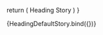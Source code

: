 
<Meta title='Heading' component={Heading}/>

<ArgsTable of={Heading} />

  return (
    <Heading 
      size={args.size}
      children={args.children}
      id={args.id}
      muted={args.muted}
    >
      Heading Story
    </Heading>
  )
}

<Canvas>
  <Story name='Default'>
    {HeadingDefaultStory.bind({})}
  </Story>
</Canvas>
